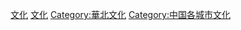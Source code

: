 {{Commons category|Culture of Beijing}}
{{Catmore}}

[[Category:北京市|文化]]
[[Category:中国各省文化|文化]]
[[Category:華北文化|Category:華北文化]]
[[Category:中国各城市文化|Category:中国各城市文化]]